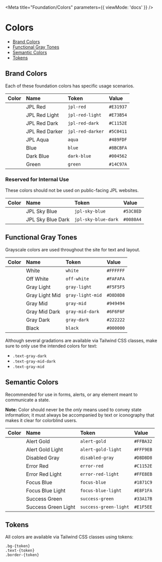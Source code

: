 
<Meta
  title="Foundation/Colors"
  parameters={{ viewMode: 'docs' }}
/>

# Colors

- [Brand Colors](#brand-colors)
- [Functional Gray Tones](#functional-gray-tones)
- [Semantic Colors](#semantic-colors)
- [Tokens](#tokens)

<span id="brand-colors"></span>

## Brand Colors

Each of these foundation colors has specific usage scenarios.

| Color                                     | Name           | Token            | Value     |
| :---------------------------------------- | :------------- | :--------------- | :-------- |
| <div class="bg-jpl-red p-4"></div>        | JPL Red        | `jpl-red`        | `#E31937` |
| <div class="bg-jpl-red-light p-4"></div>  | JPL Red Light  | `jpl-red-light`  | `#E73B54` |
| <div class="bg-jpl-red-dark p-4"></div>   | JPL Red Dark   | `jpl-red-dark`   | `#C1152E` |
| <div class="bg-jpl-red-darker p-4"></div> | JPL Red Darker | `jpl-red-darker` | `#5C0411` |
| <div class="bg-jpl-aqua p-4"></div>       | JPL Aqua       | `aqua`           | `#489FDF` |
| <div class="bg-blue p-4"></div>           | Blue           | `blue`           | `#8BCBFA` |
| <div class="bg-dark-blue p-4"></div>      | Dark Blue      | `dark-blue`      | `#004562` |
| <div class="bg-green p-4"></div>          | Green          | `green`          | `#14C97A` |

### Reserved for Internal Use

These colors should not be used on public-facing JPL websites.

| Color                                        | Name              | Token               | Value     |
| :------------------------------------------- | :---------------- | :------------------ | :-------- |
| <div class="bg-jpl-sky-blue p-4"></div>      | JPL Sky Blue      | `jpl-sky-blue`      | `#53C8ED` |
| <div class="bg-jpl-sky-blue-dark p-4"></div> | JPL Sky Blue Dark | `jpl-sky-blue-dark` | `#0080A4` |

<span id="functional-gray-tones"></span>

## Functional Gray Tones

Grayscale colors are used throughout the site for text and layout.

| Color                                     | Name           | Token            | Value     |
| :---------------------------------------- | :------------- | :--------------- | :-------- |
| <div class="bg-white p-4"></div>          | White          | `white`          | `#FFFFFF` |
| <div class="bg-off-white p-4"></div>      | Off White      | `off-white`      | `#FAFAFA` |
| <div class="bg-gray-light p-4"></div>     | Gray Light     | `gray-light`     | `#F5F5F5` |
| <div class="bg-gray-light-mid p-4"></div> | Gray Light Mid | `gray-light-mid` | `#D8D8D8` |
| <div class="bg-gray-mid p-4"></div>       | Gray Mid       | `gray-mid`       | `#949494` |
| <div class="bg-gray-mid-dark p-4"></div>  | Gray Mid Dark  | `gray-mid-dark`  | `#6F6F6F` |
| <div class="bg-gray-dark p-4"></div>      | Gray Dark      | `gray-dark`      | `#222222` |
| <div class="bg-black p-4"></div>          | Black          | `black`          | `#000000` |

Although several gradations are available via Tailwind CSS classes, make sure to only use the intended colors for text:

- <div class="w-3 h-3 bg-gray-dark inline-block"></div>
  <code>.text-gray-dark</code>
- <div class="w-3 h-3 bg-gray-mid-dark inline-block"></div>
  <code>.text-gray-mid-dark</code>
- <div class="w-3 h-3 bg-gray-mid inline-block"></div>
  <code>.text-gray-mid</code>

<span id="semantic-colors"></span>

## Semantic Colors

Recommended for use in forms, alerts, or any element meant to communicate a state.

**Note:** Color should never be the _only_ means used to convey state information;
it must always be accompanied by text or iconography that makes it clear for colorblind users.

| Color                                          | Name                | Token                 | Value     |
| :--------------------------------------------- | :------------------ | :-------------------- | :-------- |
| <div class="bg-alert-gold p-4"></div>          | Alert Gold          | `alert-gold`          | `#FFBA32` |
| <div class="bg-alert-gold-light p-4"></div>    | Alert Gold Light    | `alert-gold-light`    | `#FFF9EB` |
| <div class="bg-disabled-gray p-4"></div>       | Disabled Gray       | `disabled-gray`       | `#D8D8D8` |
| <div class="bg-error-red p-4"></div>           | Error Red           | `error-red`           | `#C1152E` |
| <div class="bg-error-red-light p-4"></div>     | Error Red Light     | `error-red-light`     | `#FFE8EB` |
| <div class="bg-focus-blue p-4"></div>          | Focus Blue          | `focus-blue`          | `#1871C9` |
| <div class="bg-focus-blue-light p-4"></div>    | Focus Blue Light    | `focus-blue-light`    | `#E8F1FA` |
| <div class="bg-success-green p-4"></div>       | Success Green       | `success-green`       | `#33A17B` |
| <div class="bg-success-green-light p-4"></div> | Success Green Light | `success-green-light` | `#E1F5EE` |

<span id="tokens"></span>

## Tokens

All colors are available via Tailwind CSS classes using tokens:

```
.bg-{token}
.text-{token}
.border-{token}
```
